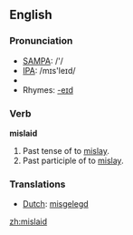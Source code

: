 ==English==

=== Pronunciation ===
*[[w:SAMPA|SAMPA]]: /'/
*[[w:IPA|IPA]]: /mɪs'leɪd/
*{{audio|en-us-mislaid.ogg|Audio (US)}}
*Rhymes: [[Rhymes:English:-eɪd|-eɪd]]

=== Verb ===
'''mislaid'''
# Past tense of to [[mislay]].
# Past participle of to [[mislay]].

=== Translations ===
*[[Dutch]]: [[misgelegd]]

[[zh:mislaid]]